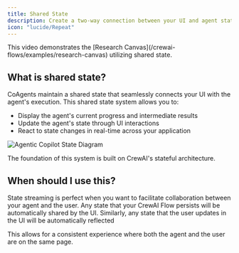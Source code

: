 ```yaml
---
title: Shared State
description: Create a two-way connection between your UI and agent state.
icon: "lucide/Repeat"
---
```


<ImageZoom 
    src="/images/coagents/SharedStateCoAgents.gif" 
    alt="Shared State Demo" 
    width={1000} 
    height={1000} 
    className="rounded-lg shadow-lg border mt-0"
/>

<Callout>
    This video demonstrates the [Research Canvas](/crewai-flows/examples/research-canvas) utilizing shared state.
</Callout>


## What is shared state?

CoAgents maintain a shared state that seamlessly connects your UI with the agent's execution. This shared state system allows you to:
- Display the agent's current progress and intermediate results
- Update the agent's state through UI interactions
- React to state changes in real-time across your application

<Frame>
    <img src="/images/coagents/coagents-state-diagram.png" alt="Agentic Copilot State Diagram" />
</Frame>

The foundation of this system is built on CrewAI's stateful architecture.

## When should I use this?
State streaming is perfect when you want to facilitate collaboration between your agent and the user. Any state that your CrewAI Flow
persists will be automatically shared by the UI. Similarly, any state that the user updates in the UI will be automatically reflected

This allows for a consistent experience where both the agent and the user are on the same page.

